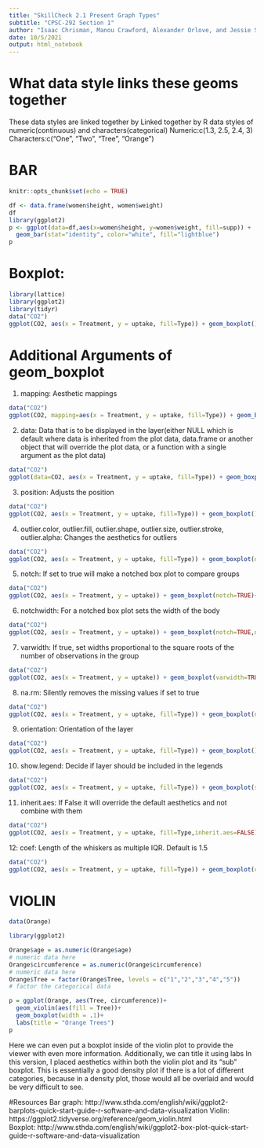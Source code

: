---
title: "SkillCheck 2.1 Present Graph Types"
subtitle: "CPSC-292 Section 1"
author: "Isaac Chrisman, Manou Crawford, Alexander Orlove, and Jessie Soliz"
date: 10/5/2021
output: html_notebook
---
# What data style links these geoms together
These data styles are linked together by Linked together by R data styles of numeric(continuous) and characters(categorical)
Numeric:c(1.3, 2.5, 2.4, 3)
Characters:c(“One”, “Two”, “Tree”, “Orange”)

# BAR 
```{r setup, include=FALSE}
knitr::opts_chunk$set(echo = TRUE)
```

```{r}
df <- data.frame(women$height, women$weight)
df
library(ggplot2)
p <- ggplot(data=df,aes(x=women$height, y=women$weight, fill=supp)) + 
  geom_bar(stat="identity", color="white", fill="lightblue")
p
```

# Boxplot: 
```{r}
library(lattice)
library(ggplot2)
library(tidyr)
data("CO2")
ggplot(CO2, aes(x = Treatment, y = uptake, fill=Type)) + geom_boxplot()+xlab("Treatment")+ylab("Uptake")+ggtitle("Uptake vs Treatment")
```
# Additional Arguments of geom_boxplot
1. mapping: Aesthetic mappings
```{r}
data("CO2")
ggplot(CO2, mapping=aes(x = Treatment, y = uptake, fill=Type)) + geom_boxplot()+xlab("Treatment")+ylab("Uptake")+ggtitle("Uptake vs Treatment")#mapping=aes
```

2. data: Data that is to be displayed in the layer(either NULL which is default where data is inherited from the plot data, data.frame or another object that will override the plot data, or a function with a single argument as the plot data)
```{r}
data("CO2")
ggplot(data=CO2, aes(x = Treatment, y = uptake, fill=Type)) + geom_boxplot()+xlab("Treatment")+ylab("Uptake")+ggtitle("Uptake vs Treatment")#data=CO2
```

3. position: Adjusts the position
```{r}
data("CO2")
ggplot(CO2, aes(x = Treatment, y = uptake, fill=Type)) + geom_boxplot()+xlab("Treatment")+ylab("Uptake")+ggtitle("Uptake vs Treatment")+geom_point(position=)
```

4. outlier.color, outlier.fill, outlier.shape, outlier.size, outlier.stroke, outlier.alpha: Changes the aesthetics for outliers
```{r}
data("CO2")
ggplot(CO2, aes(x = Treatment, y = uptake, fill=Type)) + geom_boxplot(outlier.color=("red"))+xlab("Treatment")+ylab("Uptake")+ggtitle("Uptake vs Treatment")#outlier.color=("red")
```

5. notch: If set to true will make a notched box plot to compare groups
```{r}
data("CO2")
ggplot(CO2, aes(x = Treatment, y = uptake)) + geom_boxplot(notch=TRUE)+xlab("Treatment")+ylab("Uptake")+ggtitle("Uptake vs Treatment")#geom_boxplot(notch=TRUE)
```

6. notchwidth: For a notched box plot sets the width of the body
```{r}
data("CO2")
ggplot(CO2, aes(x = Treatment, y = uptake)) + geom_boxplot(notch=TRUE,notchwidth=0.1)+xlab("Treatment")+ylab("Uptake")+ggtitle("Uptake vs Treatment")#notchwidth=0.1
```

7. varwidth: If true, set widths proportional to the square roots of the number of observations in the group
```{r}
data("CO2")
ggplot(CO2, aes(x = Treatment, y = uptake)) + geom_boxplot(varwidth=TRUE)+xlab("Treatment")+ylab("Uptake")+ggtitle("Uptake vs Treatment")#vardiwth=TRUE
```

8. na.rm: Silently removes the missing values if set to true
```{r}
data("CO2")
ggplot(CO2, aes(x = Treatment, y = uptake, fill=Type)) + geom_boxplot(na.rm=TRUE)+xlab("Treatment")+ylab("Uptake")+ggtitle("Uptake vs Treatment")#na.r=TRUE. No NA so doesn't do anything
```

9. orientation: Orientation of the layer
```{r}
data("CO2")
ggplot(CO2, aes(x = Treatment, y = uptake, fill=Type)) + geom_boxplot()+xlab("Treatment")+ylab("Uptake")+ggtitle("Uptake vs Treatment")+geom_line(orientation="x")#geom_line(orientation="x")
```

10. show.legend: Decide if layer should be included in the legends
```{r}
data("CO2")
ggplot(CO2, aes(x = Treatment, y = uptake, fill=Type)) + geom_boxplot(show.legend=FALSE)+xlab("Treatment")+ylab("Uptake")+ggtitle("Uptake vs Treatment")#show.legend=FALSE
```

11. inherit.aes: If False it will override the default aesthetics and not combine with them
```{r}
data("CO2")
ggplot(CO2, aes(x = Treatment, y = uptake, fill=Type,inherit.aes=FALSE)) + geom_boxplot()+xlab("Treatment")+ylab("Uptake")+ggtitle("Uptake vs Treatment")
```

12: coef: Length of the whiskers as multiple IQR. Default is 1.5
```{r}
data("CO2")
ggplot(CO2, aes(x = Treatment, y = uptake, fill=Type)) + geom_boxplot(coef=5)+xlab("Treatment")+ylab("Uptake")+ggtitle("Uptake vs Treatment")
```

# VIOLIN
```{r}
data(Orange)

library(ggplot2)

Orange$age = as.numeric(Orange$age)
# numeric data here
Orange$circumference = as.numeric(Orange$circumference)
# numeric data here
Orange$Tree = factor(Orange$Tree, levels = c("1","2","3","4","5"))
# factor the categorical data

p = ggplot(Orange, aes(Tree, circumference))+
  geom_violin(aes(fill = Tree))+
  geom_boxplot(width = .1)+
  labs(title = "Orange Trees")
p
```

Here we can even put a boxplot inside of the violin plot to provide the viewer with even more information.
Additionally, we can title it  using labs
In this version, I placed aesthetics within both the violin plot and its "sub" boxplot.
This is essentially a good density plot if there is a lot of different categories, because in a density plot, those would all be overlaid and would be very difficult to see.

#Resources
Bar graph: http://www.sthda.com/english/wiki/ggplot2-barplots-quick-start-guide-r-software-and-data-visualization
Violin: https://ggplot2.tidyverse.org/reference/geom_violin.html  
Boxplot: http://www.sthda.com/english/wiki/ggplot2-box-plot-quick-start-guide-r-software-and-data-visualization

